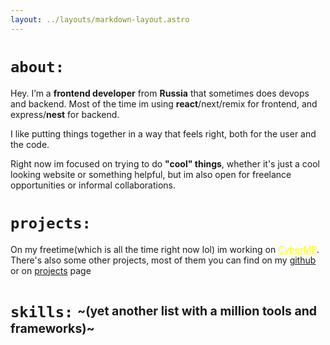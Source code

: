 ```yaml
---
layout: ../layouts/markdown-layout.astro
---
```


# `about:`

Hey. I’m a **frontend developer** from **Russia** that sometimes does devops and backend.
Most of the time im using **react**/next/remix for frontend, and express/**nest** for backend.

I like putting things together in a way that feels right, both for the user and the code.

Right now im focused on trying to do **"cool" things**, whether it's just a cool looking website or something helpful,
but im also open for freelance opportunities or informal collaborations.


# `projects:`

On my freetime(which is all the time right now lol) im working on <a target="_blank" href="https://cybermp.org" style="color: yellow">CyberMP</a>.
There's also some other projects, most of them you can find on my <a target="_blank" href="https://github.com/terminaate">github</a> or on [projects](/projects) page



# `skills:` <sub><sup>~(yet another list with a million tools and frameworks)~</sup></sub>

